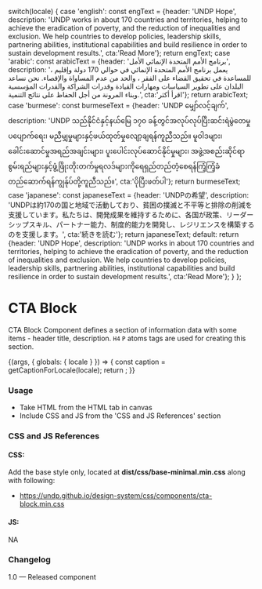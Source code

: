 
  switch(locale) {
    case 'english': const engText = {header: 'UNDP Hope', description: 'UNDP works in about 170 countries and territories, helping to achieve the eradication of poverty, and the reduction of inequalities and exclusion. We help countries to develop policies, leadership skills, partnering abilities, institutional capabilities and build resilience in order to sustain development results.', cta:'Read More'}; return engText;
    case 'arabic': const arabicText = {header: 'برنامج الأمم المتحدة الإنمائي الأمل', description: 'يعمل برنامج الأمم المتحدة الإنمائي في حوالي 170 دولة وإقليم ، للمساعدة في تحقيق القضاء على الفقر ، والحد من عدم المساواة والإقصاء. نحن نساعد البلدان على تطوير السياسات ومهارات القيادة وقدرات الشراكة والقدرات المؤسسية وبناء المرونة من أجل الحفاظ على نتائج التنمية.', cta:'اقرأ أكثر'}; return arabicText;
    case 'burmese': const burmeseText = {header: 'UNDP မျှော်လင့်ချက်', description: 'UNDP သည်နိုင်ငံနှင့်နယ်မြေ ၁၇၀ ခန့်တွင်အလုပ်လုပ်ပြီးဆင်းရဲမွဲတေမှုပပျောက်ရေး၊ မညီမျှမှုများနှင့်ဖယ်ထုတ်မှုလျော့ချရန်ကူညီသည်။ မူဝါဒများ၊ ခေါင်းဆောင်မှုအရည်အချင်းများ၊ ပူးပေါင်းလုပ်ဆောင်နိုင်မှုများ၊ အဖွဲ့အစည်းဆိုင်ရာစွမ်းရည်များနှင့်ဖွံ့ဖြိုးတိုးတက်မှုရလဒ်များကိုရေရှည်တည်တံ့စေရန်ကြံ့ကြံ့ခံတည်ဆောက်ရန်ကျွန်ုပ်တို့ကူညီသည်။', cta:'ပိုပြီးဖတ်ပါ'}; return burmeseText;
    case 'japanese': const japaneseText = {header: 'UNDPの希望', description: 'UNDPは約170の国と地域で活動しており、貧困の撲滅と不平等と排除の削減を支援しています。私たちは、開発成果を維持するために、各国が政策、リーダーシップスキル、パートナー能力、制度的能力を開発し、レジリエンスを構築するのを支援します。', cta:'続きを読む'}; return japaneseText;
    default:
      return {header: 'UNDP Hope', description: 'UNDP works in about 170 countries and territories, helping to achieve the eradication of poverty, and the reduction of inequalities and exclusion. We help countries to develop policies, leadership skills, partnering abilities, institutional capabilities and build resilience in order to sustain development results.', cta:'Read More'};
  }
};

<Meta title="Components/UI components/Text/CTA block" component={CtaBlock} />

# CTA Block

CTA Block Component defines a section of information data with some items - header title, description. `H4` `P` atoms tags are used for creating this section.

<Canvas>
  <Story name="CTA block">
    {(args, { globals: { locale } }) => {
      const caption = getCaptionForLocale(locale);
      return <CtaBlock headerText={caption.header} descriptionText={caption.description} ctaText={caption.cta}></CtaBlock>;
    }}
  </Story>
</Canvas>


###
### Usage
- Take HTML from the HTML tab in canvas
- Include CSS and JS from the 'CSS and JS References' section

### CSS and JS References

#### CSS:
Add the base style only, located at **dist/css/base-minimal.min.css** along with following:
- https://undp.github.io/design-system/css/components/cta-block.min.css

#### JS:
NA

### Changelog
1.0 — Released component
